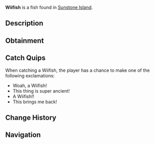 {{FishInfobox
|image          = Wiifish.png
|rarity         = Legendary
|sea            = First Sea
|location       = [[Sunstone Island]]
|sublocation    = 
|sources        = Fishing Rod
|radar_location = 
|prog_speed     = -20
|xp             = 500
|weather        = 
|time           = 
|season         = Autumn
|bait           = 
|base_weight    = 40
|base_value     = 1200
|weight_range   = 20
|base_chance    = 1
|base_resil     = 40
}}
'''Wiifish''' is a {{Rarity|Legendary}} fish found in [[Sunstone Island]].

== Description ==
{{Description|The Wiifish is a legendary tropic fish that can only be found in the saltwater’s Sunstone Island during the day. They are an extremely old fish, dating back over 230,000,000 years ago. While the Wiifish is a slow swimmer, they can put up an immense fight for even advanced anglers.|Bestiary Entry}}

== Obtainment ==
{{Description|Found rarely near Sunstone Island during the day.|Bestiary Hint}}
{{Fish Availability|
Sunstone Island
|top_rods      = 
Leviathan's Fang Rod\31570.71\145712.38;
Ethereal Prism Rod\30789.2\99353.51;
Seraphic Rod\28853.68\100144.28;
No-Life Rod\27744.85\106951.52;
Tempest Rod\27112.79\99215.26;
Resourceful Rod\24175.61\81831.25;
Destiny Rod\25493.41\91155.65;
Heaven's Rod\22400.49\92796.1;
Trident Rod\26279.13\135095.37;
Free Spirit Rod\24277.11\124803.39;
Lucky Rod\16473.45\79185.54;
Long Rod\16142.34\73391;
Adventurer's Rod\12634.58\64094.04;
Rod Of The Forgotten Fang\26816.98\98061.25;
Challenger's Rod\25347.12\98944.05;
Rod Of The Exalted One\24091.8\91387.86;
Rod Of The Depths\23784.69\89156.22;
Zeus Rod\22589.13\91215.9;
Verdant Shear Rod\21913.75\90972.17;
Blazebringer Rod\21484.06\87144.34;
Depthseeker Rod\20125.53\84284.3;
Avalanche Rod\18084.15\75736.65;
Volcanic Rod\17610.47\72171.09;
Steady Rod\5592.96\25517.15
|recommended   = Ethereal Prism Rod
}}

== Catch Quips ==
When catching a Wiifish, the player has a chance to make one of the following exclamations:
* Woah, a Wiifish!
* This thing is super ancient!
* A Wiifish!!
* This brings me back!

== Change History ==
{{Change History|{{subst:Current Version}}}}

== Navigation ==
{{Fish Navbox|Sunstone Island}}